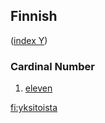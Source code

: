 ==Finnish==
([[Wiktionary:Finnish_index_y|index Y]])

===Cardinal Number===

#[[eleven]]

[[fi:yksitoista]]
